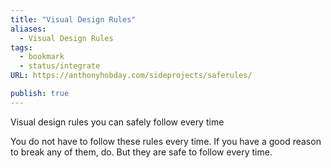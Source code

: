 ```yaml
---
title: "Visual Design Rules"
aliases:
  - Visual Design Rules
tags:
  - bookmark
  - status/integrate
URL: https://anthonyhobday.com/sideprojects/saferules/

publish: true
---
```




Visual design rules you can safely follow every time

You do not have to follow these rules every time. If you have a good reason to break any of them, do. But they are safe to follow every time.